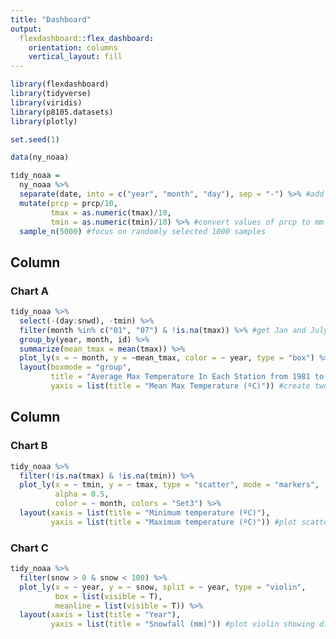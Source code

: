 ```yaml
---
title: "Dashboard"
output: 
  flexdashboard::flex_dashboard:
    orientation: columns
    vertical_layout: fill
---
```


```r
library(flexdashboard)
library(tidyverse)
library(viridis)
library(p8105.datasets)
library(plotly)
```


```r
set.seed(1)

data(ny_noaa)

tidy_noaa = 
  ny_noaa %>%
  separate(date, into = c("year", "month", "day"), sep = "-") %>% #add year, month, and day
  mutate(prcp = prcp/10, 
         tmax = as.numeric(tmax)/10,
         tmin = as.numeric(tmin)/10) %>% #convert values of prcp to mm and temp to ºC
  sample_n(5000) #focus on randomly selected 1000 samples
```



Column {data-width=500}
-----------------------------------------------------------------------

### Chart A

```r
tidy_noaa %>%
  select(-(day:snwd), -tmin) %>%
  filter(month %in% c("01", "07") & !is.na(tmax)) %>% #get Jan and July data, and remove any missing value for tmax
  group_by(year, month, id) %>%
  summarize(mean_tmax = mean(tmax)) %>%
  plot_ly(x = ~ month, y = ~mean_tmax, color = ~ year, type = "box") %>%
  layout(boxmode = "group",
         title = "Average Max Temperature In Each Station from 1981 to 2010 (January VS. July)",
         yaxis = list(title = "Mean Max Temperature (ºC)")) #create two-panel plots by month
```

Column {data-width=500}
-----------------------------------------------------------------------

### Chart B

```r
tidy_noaa %>%
  filter(!is.na(tmax) & !is.na(tmin)) %>%
  plot_ly(x = ~ tmin, y = ~ tmax, type = "scatter", mode = "markers",
          alpha = 0.5,
          color = ~ month, colors = "Set3") %>%
  layout(xaxis = list(title = "Minimum temperature (ºC)"),
         yaxis = list(title = "Maximum temperature (ºC)")) #plot scatterplot showing tmax vs. tmin
```

### Chart C

```r
tidy_noaa %>%
  filter(snow > 0 & snow < 100) %>%
  plot_ly(x = ~ year, y = ~ snow, split = ~ year, type = "violin",
          box = list(visible = T),
          meanline = list(visible = T)) %>%
  layout(xaxis = list(title = "Year"),
         yaxis = list(title = "Snowfall (mm)")) #plot violin showing distribution
```

